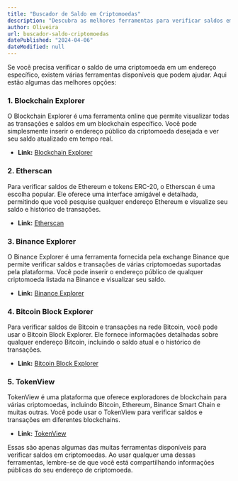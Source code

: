 ```yaml
---
title: "Buscador de Saldo em Criptomoedas"
description: "Descubra as melhores ferramentas para verificar saldos em criptomoedas usando endereços públicos."
author: Oliveira
url: buscador-saldo-criptomoedas
datePublished: "2024-04-06"
dateModified: null
---
```


Se você precisa verificar o saldo de uma criptomoeda em um endereço específico, existem várias ferramentas disponíveis que podem ajudar. Aqui estão algumas das melhores opções:

### 1. Blockchain Explorer

O Blockchain Explorer é uma ferramenta online que permite visualizar todas as transações e saldos em um blockchain específico. Você pode simplesmente inserir o endereço público da criptomoeda desejada e ver seu saldo atualizado em tempo real.

- **Link:** [Blockchain Explorer](https://www.blockchain.com/explorer)

### 2. Etherscan

Para verificar saldos de Ethereum e tokens ERC-20, o Etherscan é uma escolha popular. Ele oferece uma interface amigável e detalhada, permitindo que você pesquise qualquer endereço Ethereum e visualize seu saldo e histórico de transações.

- **Link:** [Etherscan](https://etherscan.io/)

### 3. Binance Explorer

O Binance Explorer é uma ferramenta fornecida pela exchange Binance que permite verificar saldos e transações de várias criptomoedas suportadas pela plataforma. Você pode inserir o endereço público de qualquer criptomoeda listada na Binance e visualizar seu saldo.

- **Link:** [Binance Explorer](https://explorer.binance.org/)

### 4. Bitcoin Block Explorer

Para verificar saldos de Bitcoin e transações na rede Bitcoin, você pode usar o Bitcoin Block Explorer. Ele fornece informações detalhadas sobre qualquer endereço Bitcoin, incluindo o saldo atual e o histórico de transações.

- **Link:** [Bitcoin Block Explorer](https://www.blockchain.com/explorer)

### 5. TokenView

TokenView é uma plataforma que oferece exploradores de blockchain para várias criptomoedas, incluindo Bitcoin, Ethereum, Binance Smart Chain e muitas outras. Você pode usar o TokenView para verificar saldos e transações em diferentes blockchains.

- **Link:** [TokenView](https://tokenview.com/)

Essas são apenas algumas das muitas ferramentas disponíveis para verificar saldos em criptomoedas. Ao usar qualquer uma dessas ferramentas, lembre-se de que você está compartilhando informações públicas do seu endereço de criptomoeda.
